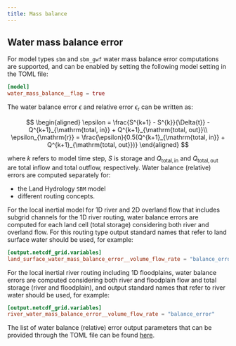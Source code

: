 ```yaml
---
title: Mass balance
---
```


## Water mass balance error
For model types `sbm` and `sbm_gwf` water mass balance error computations are supported, and
can be enabled by setting the following model setting in the TOML file:

```toml
[model]
water_mass_balance__flag = true
```
The water balance error $\epsilon$ and relative error $\epsilon_{\mathrm{r}}$ can be written as:

$$
\begin{aligned}
\epsilon = \frac{S^{k+1} - S^{k}}{\Delta{t}} - Q^{k+1}_{\mathrm{total, in}} + Q^{k+1}_{\mathrm{total, out}}\\
\epsilon_{\mathrm{r}} = \frac{\epsilon}{0.5(Q^{k+1}_{\mathrm{total, in}} + Q^{k+1}_{\mathrm{total, out}})}
\end{aligned}
$$

where $k$ refers to model time step, $S$ is storage and $Q_{\mathrm{total, in}}$ and
$Q_{\mathrm{total, out}}$ are total inflow and total outflow, respectively. Water balance
(relative) errors are computed separately for:

+ the Land Hydrology `SBM` model
+ different routing concepts.

For the local inertial model for 1D river and 2D overland flow that includes subgrid
channels for the 1D river routing, water balance errors are computed for each land cell
(total storage) considering both river and overland flow. For this routing type output
standard names that refer to land surface water should be used, for example:

```toml
[output.netcdf_grid.variables]
land_surface_water_mass_balance_error__volume_flow_rate = "balance_error"
```

For the local inertial river routing including 1D floodplains, water balance errors are
computed considering both river and floodplain flow and total storage (river and
floodplain), and output standard names that refer to river water should be used, for
example:

```toml
[output.netcdf_grid.variables]
river_water_mass_balance_error__volume_flow_rate = "balance_error"
```

The list of water balance (relative) error output parameters that can be provided through
the TOML file can be found [here](parameters_mass_balance.qmd#water-mass-balance).